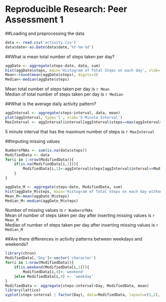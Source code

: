 
Reproducible Research: Peer Assessment 1
========================================

##Loading and preprocessing the data

```r
data <- read.csv('activity.csv')
data$date<-as.Date(data$date,'%Y-%m-%d')
```

##What is mean total number of steps taken per day?

```r
aggDate <- aggregate(steps~date, data, sum)
hist(aggDate$steps, main='Histogram of Total Steps on each day', xlab='Steps per day')
Mean<-round(mean(aggDate$steps), digits=3)
Median<-median(aggDate$steps)
```

Mean total number of steps taken per day is `r Mean`  
Median of total number of steps taken per day is `r Median`

##What is the average daily activity pattern?

```r
aggInterval <- aggregate(steps~interval, data, mean)
plot(aggInterval, type='l', xlab='5 Minute Interval')
MaxInterval <- aggInterval$interval[aggInterval$steps==max(aggInterval$steps)]
```
5 minute interval that has the maximum number of steps is `r MaxInterval`

##Imputing missing values

```r

NumberofNAs <- sum(is.na(data$steps))
ModifiedData <- data
for(i in 1:nrow(ModifiedData)){
    if(is.na(ModifiedData[i,1])){
        ModifiedData[i,1]<-aggInterval$steps[aggInterval$interval==ModifiedData[i,3]]
    }
}

aggDate_M <- aggregate(steps~date, ModifiedData, sum)
hist(aggDate_M$steps, main='Histogram of Total Steps on each day without NA')
Mean_M<-mean(aggDate_M$steps)
Median_M<-median(aggDate_M$steps)
```
Number of missing values is `r NumberofNAs`  
Mean of number of steps taken per day after inserting missing values is `r Mean_M`  
Median of number of steps taken per day after inserting missing values is `r Median_M`  

##Are there differences in activity patterns between weekdays and weekends?

```r
library(chron)
ModifiedData[,'Day']<-vector('character')
for(i in 1:nrow(ModifiedData)){
    if(is.weekend(ModifiedData[i,2])){
        ModifiedData[i,4]<-'weekend'
    }else ModifiedData[i,4] <- 'weekday'
}
ModifiedData <- aggregate(steps~interval+Day, ModifiedData, mean)
library(lattice)
xyplot(steps~interval | factor(Day), data=ModifiedData, layout=c(1,2), xlab='interval',ylab='Number of Steps', type='l')
```
